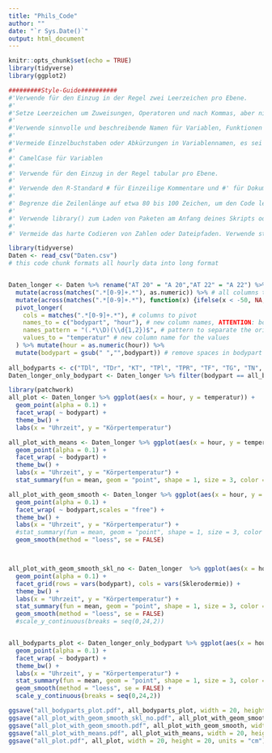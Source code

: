 ```yaml
---
title: "Phils_Code"
author: ""
date: "`r Sys.Date()`"
output: html_document
---
```


```r
knitr::opts_chunk$set(echo = TRUE)
library(tidyverse)
library(ggplot2)
```

```r
#########Style-Guide##########
#'Verwende für den Einzug in der Regel zwei Leerzeichen pro Ebene.
#'
#'Setze Leerzeichen um Zuweisungen, Operatoren und nach Kommas, aber nicht vor.
#'
#'Verwende sinnvolle und beschreibende Namen für Variablen, Funktionen und Objekte.
#'
#'Vermeide Einzelbuchstaben oder Abkürzungen in Variablennamen, es sei denn, sie sind allgemein verständlich.
#'
#' CamelCase für Variablen 
#' 
#' Verwende für den Einzug in der Regel tabular pro Ebene.
#' 
#' Verwende den R-Standard # für Einzeilige Kommentare und #' für Dokumentationskommentare.
#' 
#' Begrenze die Zeilenlänge auf etwa 80 bis 100 Zeichen, um den Code lesbar zu halten. Verwende Zeilenumbrüche, um lange Zeilen aufzuteilen.
#' 
#' Verwende library() zum Laden von Paketen am Anfang deines Skripts oder deiner Funktion.
#' 
#' Vermeide das harte Codieren von Zahlen oder Dateipfaden. Verwende stattdessen Variablen oder Konstanten.
```

```r
library(tidyverse)
Daten <- read_csv("Daten.csv")
# this code chunk formats all hourly data into long format


Daten_longer <- Daten %>% rename("AT 20" = "A 20","AT 22" = "A 22") %>% rename("Notizen" = ...163)%>% 
  mutate(across(matches(".*[0-9]+.*"), as.numeric)) %>% # all columns to numeric
  mutate(across(matches(".*[0-9]+.*"), function(x) {ifelse(x < -50, NA, x)})) %>% # all negative values to NA
  pivot_longer(
    cols = matches(".*[0-9]+.*"), # columns to pivot
    names_to = c("bodypart", "hour"), # new column names, ATTENTION: bodypart contains things like clothing etc.
    names_pattern = "(.*\\D)(\\d{1,2})$", # pattern to separate the original column names
    values_to = "temperatur" # new column name for the values
  ) %>% mutate(hour = as.numeric(hour)) %>%
  mutate(bodypart = gsub(" ","",bodypart)) # remove spaces in bodypart
  
all_bodyparts <- c("TDl", "TDr", "KT", "TPl", "TPR", "TF", "TG", "TN", "TZ")
Daten_longer_only_bodypart <- Daten_longer %>% filter(bodypart == all_bodyparts) # only bodypart
```


```r
library(patchwork)
all_plot <- Daten_longer %>% ggplot(aes(x = hour, y = temperatur)) +
  geom_point(alpha = 0.1) +
  facet_wrap( ~ bodypart) +
  theme_bw() +
  labs(x = "Uhrzeit", y = "Körpertemperatur")

all_plot_with_means <- Daten_longer %>% ggplot(aes(x = hour, y = temperatur)) +
  geom_point(alpha = 0.1) +
  facet_wrap( ~ bodypart) +
  theme_bw() +
  labs(x = "Uhrzeit", y = "Körpertemperatur") +
  stat_summary(fun = mean, geom = "point", shape = 1, size = 3, color = "red")

all_plot_with_geom_smooth <- Daten_longer %>% ggplot(aes(x = hour, y = temperatur,group = bodypart)) +
  geom_point(alpha = 0.1) +
  facet_wrap( ~ bodypart,scales = "free") +
  theme_bw() +
  labs(x = "Uhrzeit", y = "Körpertemperatur") +
  #stat_summary(fun = mean, geom = "point", shape = 1, size = 3, color = "red") +
  geom_smooth(method = "loess", se = FALSE)



all_plot_with_geom_smooth_skl_no <- Daten_longer  %>% ggplot(aes(x = hour, y = temperatur)) +
  geom_point(alpha = 0.1) +
  facet_grid(rows = vars(bodypart), cols = vars(Sklerodermie)) +
  theme_bw() +
  labs(x = "Uhrzeit", y = "Körpertemperatur") +
  stat_summary(fun = mean, geom = "point", shape = 1, size = 3, color = "red") +
  geom_smooth(method = "loess", se = FALSE) 
  #scale_y_continuous(breaks = seq(0,24,2))


all_bodyparts_plot <- Daten_longer_only_bodypart %>% ggplot(aes(x = hour, y = temperatur)) +
  geom_point(alpha = 0.1) +
  facet_wrap( ~ bodypart) +
  theme_bw() +
  labs(x = "Uhrzeit", y = "Körpertemperatur") +
  stat_summary(fun = mean, geom = "point", shape = 1, size = 3, color = "red") +
  geom_smooth(method = "loess", se = FALSE) +
  scale_y_continuous(breaks = seq(0,24,2))

ggsave("all_bodyparts_plot.pdf", all_bodyparts_plot, width = 20, height = 20, units = "cm")
ggsave("all_plot_with_geom_smooth_skl_no.pdf", all_plot_with_geom_smooth_skl_no, width = 20, height = 20, units = "cm")
ggsave("all_plot_with_geom_smooth.pdf", all_plot_with_geom_smooth, width = 20, height = 20, units = "cm")
ggsave("all_plot_with_means.pdf", all_plot_with_means, width = 20, height = 20, units = "cm")
ggsave("all_plot.pdf", all_plot, width = 20, height = 20, units = "cm")
```



